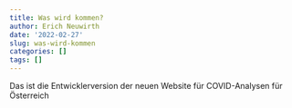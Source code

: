```yaml
---
title: Was wird kommen?
author: Erich Neuwirth
date: '2022-02-27'
slug: was-wird-kommen
categories: []
tags: []
---
```



Das ist die Entwicklerversion der neuen Website für COVID-Analysen für Österreich


